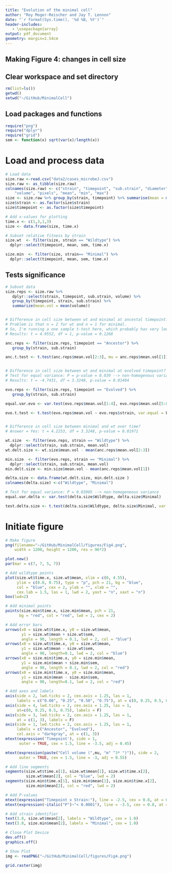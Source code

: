 ```yaml
---
title: "Evolution of the minimal cell"
author: "Roy Moger-Reischer and Jay T. Lennon"
date: "`r format(Sys.time(), '%d %B, %Y')`"
header-includes:
   - \usepackage{array}
output: pdf_document
geometry: margin=2.54cm
---
```


## Making Figure 4: changes in cell size

## Clear workspace and set directory
```r
rm(list=ls())
getwd()
setwd("~/GitHub/MinimalCell")
```

## Load packages and functions
```r
require("png")
require("dplyr")
require("grid")
sem <- function(x) sqrt(var(x)/length(x))
```

# Load and process data
```r
# Load data
size.raw <-read.csv("data2/cases_microbeJ.csv")
size.raw <- as_tibble(size.raw)
colnames(size.raw) <- c("strain", "timepoint", "sub.strain", "diameter", "area", 
    "volume", "pixels", "mean", "min", "max")
size <- size.raw %>% group_by(strain, timepoint) %>% summarise(mean = mean(volume), sem = sem(volume))
size$strain <- as.factor(size$strain)
size$timepoint <- as.factor(size$timepoint)

# Add x-values for plotting
time.x <- c(1,3,1,3)
size <- data.frame(size, time.x)

# Subset relative fitness by strain
size.wt  <- filter(size, strain == "Wildtype") %>%
  dplyr::select(timepoint, mean, sem, time.x)

size.min  <- filter(size, strain== "Minimal") %>%
  dplyr::select(timepoint, mean, sem, time.x)
```

## Tests significance
```r
# Subset data
size.reps <- size.raw %>% 
   dplyr::select(strain, timepoint, sub.strain, volume) %>%
   group_by(timepoint, strain, sub.strain) %>%
   summarize(mean.vol = mean(volume)) 


# Difference in cell size between wt and minimal at ancestal timepoint?
# Problem is that n = 2 for wt and n = 1 for minimal. 
# So, I'm running a one sample t-test here, which probably has very low power
# Results: t = 4.9552, df = 1, p-value = 0.1268

anc.reps <- filter(size.reps, timepoint == "Ancestor") %>%
   group_by(strain, sub.strain)

anc.t.test <- t.test(anc.reps$mean.vol[2:3], mu = anc.reps$mean.vol[1])


# Difference in cell size between wt and minimal at evolved timepoint?
# Test for equal variance: P = p-value = 0.039 --> non-homogenous variance
# Results: t = -4.7431, df = 3.3248, p-value = 0.01404

evo.reps <- filter(size.reps, timepoint == "Evolved") %>%
   group_by(strain, sub.strain)

equal.var.evo <- var.test(evo.reps$mean.vol[1:4], evo.reps$mean.vol[5:8])

evo.t.test <- t.test(evo.reps$mean.vol ~ evo.reps$strain, var.equal = F)


# Difference in cell size between minimal and wt over time?
# Answer = Yes: t = 4.2253, df = 3.3248, p-value = 0.01971

wt.size  <- filter(evo.reps, strain == "Wildtype") %>%
  dplyr::select(strain, sub.strain, mean.vol)
wt.delt.size <- wt.size$mean.vol - mean(anc.reps$mean.vol[2:3])

min.size  <- filter(evo.reps, strain == "Minimal") %>%
  dplyr::select(strain, sub.strain, mean.vol)
min.delt.size <- min.size$mean.vol - mean(anc.reps$mean.vol[1])

delta.size <- data.frame(wt.delt.size, min.delt.size )
colnames(delta.size) <-c("Wildtype", "Minimal")

# Test for equal variance: P = 0.03905 --> non-homogeneous variance
equal.var.delta <- var.test(delta.size$Wildtype, delta.size$Minimal)

test.delta.size <- t.test(delta.size$Wildtype, delta.size$Minimal, var.equal = F)
```

# Initiate figure
```r
# Make figure
png(filename="~/GitHub/MinimalCell/figures/Fig4.png",
    width = 1200, height = 1200, res = 96*2) 

plot.new()
par(mar = c(7, 7, 5, 7))

# Add wildtype points
plot(size.wt$time.x, size.wt$mean, xlim = c(0, 4.55), 
     ylim = c(0.0, 0.75), type = "p", pch = 21, bg = "blue", 
     col = "blue", cex = 2, ylab = "", xlab = "", 
     cex.lab = 1.5, las = 1, lwd = 2, yaxt = "n", xaxt = "n")
box(lwd=2)

# Add minimal points
points(size.min$time.x, size.min$mean, pch = 21, 
      bg = "red", col = "red", lwd = 2, cex = 2)

# Add error bars
arrows(x0 = size.wt$time.x, y0 = size.wt$mean, 
       y1 = size.wt$mean + size.wt$sem, 
       angle = 90, length = 0.1, lwd = 2, col = "blue")
arrows(x0 = size.wt$time.x, y0 = size.wt$mean, 
       y1 = size.wt$mean - size.wt$sem, 
       angle = 90, length=0.1, lwd = 2, col = "blue")
arrows(x0 = size.min$time.x, y0 = size.min$mean, 
       y1 = size.min$mean + size.min$sem, 
       angle = 90, length = 0.1, lwd = 2, col = "red")
arrows(x0 = size.min$time.x, y0 = size.min$mean, 
       y1 = size.min$mean - size.min$sem, 
       angle = 90, length=0.1, lwd = 2, col = "red")

# Add axes and labels
axis(side = 2, lwd.ticks = 2, cex.axis = 1.25, las = 1,
     labels = c("0.00", "0.25", "0.50", "0.75"), at = c(0, 0.25, 0.5, 0.75))
axis(side = 4, lwd.ticks = 2, cex.axis = 1.25, las = 1,
     at=c(0, 0.25, 0.5, 0.75), labels = F)
axis(side = 3, lwd.ticks = 2, cex.axis = 1.25, las = 1,
     at = c(1, 3), labels = F)
axis(side = 1, lwd.ticks = 2, cex.axis = 1.25, las = 1,
     labels = c("Ancestor", "Evolved"), 
     col.axis = "darkgray", at = c(1, 3))
mtext(expression('Timepoint'), side = 1,
      outer = TRUE, cex = 1.5, line = -3.5, adj = 0.45)

mtext(expression(paste("Cell volume (",mu, "m" ^3* ")")), side = 2, 
      outer = TRUE, cex = 1.5, line = -3, adj = 0.55)

# Add line segments
segments(size.wt$time.x[1], size.wt$mean[1], size.wt$time.x[2], 
         size.wt$mean[2], col = "blue", lwd = 2)
segments(size.min$time.x[1], size.min$mean[1], size.min$time.x[2], 
         size.min$mean[2], col = "red", lwd = 2)

# Add P-values
mtext(expression("Timepoint x Strain:"), line = -2.5, cex = 0.8, at = 0.9)
mtext(expression(~italic("P")~"< 0.0001"), line = -3.5, cex = 0.8, at = 0.9)

# Add strain identifier
text(3.8, size.wt$mean[2], labels = "Wildtype", cex = 1.0)
text(3.8, size.min$mean[2], labels = "Minimal", cex = 1.0)

# Close Plot Device
dev.off()
graphics.off()

# Show Plot
img <- readPNG("~/GitHub/MinimalCell/figures/Fig4.png")

grid.raster(img)
```